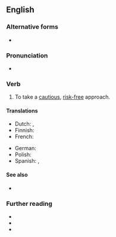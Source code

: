 ==English==

===Alternative forms===
* {{alter|en|play safe}}

===Pronunciation===
* {{audio|en|En-au-play it safe.ogg|Audio (AU)}}

===Verb===
{{en-verb|*}}

# To take a [[cautious]], [[risk-free]] approach.
#: {{uxi|en|Deciding to '''play it safe''', he joined his father's accounting firm rather than pursue an acting career.}}
#: {{ant|en|[[go]] [[all in]]}}

====Translations====
{{trans-top|take a cautious, risk-free approach}}
* Dutch: {{t|nl|het op zeker spelen}}, {{t|nl|op veilig spelen}}
* Finnish: {{t|fi|pelata varman päälle}}
* French: {{t|fr|jouer petit bras}}
{{trans-mid}}
* German: {{t+|de|auf Nummer sicher gehen}}
* Polish: {{t|pl|[[zagrać]] [[bezpiecznie]]}}
* Spanish: {{t|es|jugar a lo seguro}}, {{t|es|curarse en salud}}
{{trans-bottom}}

====See also====
* {{l|en|hedge one's bets}}

===Further reading===
* {{R:Lexico}}
* {{R:Cambridge}}
* {{R:MWO}}